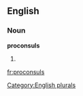 
==English==

===Noun===
'''proconsuls'''

# {{plural of|[[proconsul]]}}

[[Category:English plurals]]

[[fr:proconsuls]]